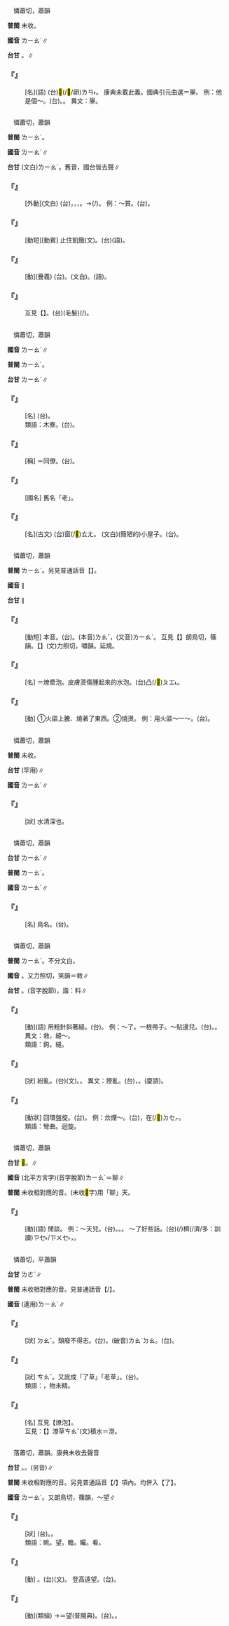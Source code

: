 
=={{ruby|膫|ㄌㄧㄠˊ}}==

　憐蕭切，蕭韻

'''普閩''' 未收。

'''國音''' <rt>ㄌㄧㄠˊ</rt>∥

'''台甘''' {{ruby|(文)|ㄌㄧㄠˊ}}{{ruby|，|ㄌㄜˊ}}。{{ruby|(語)|ㄌㄚˊ}}∥

    

==='''『{{ruby|膫|ㄌㄧㄠˊ}}{{ruby|兒|ㄦ}}』'''===
: [名](語) (台)<mark>&#xffb72;</mark>(/<mark>&#xffb73;</mark>/卵)<rt>ㄌㄢ˫</rt>{{ruby|鳥|ㄐㄧㄠˋ}}。 康典未載此義。國典引元曲選＝屪。 例：他是個～。(台){{ruby|伊|ㄧ}}{{ruby|一|ㄐㄧㆵ ͘}}{{ruby|棵|ㄎㆦ}}{{ruby|若|ㄋㄚˋ}}{{ruby|<mark>&#xffb72;</mark>|ㄌㄢ˫}}{{ruby|咧|ㄌㆤ˪}}。{{ruby|槌|ㄊㄨㄧˊ}}{{ruby|哥|·ㄍㄜ}}。 異文：屪。
    

=={{ruby|療|ㄌㄧㄠˊ}}==

　憐蕭切，蕭韻

'''普閩''' <rt>ㄌㄧㄠˊ</rt>。

'''國音''' <rt>ㄌㄧㄠˊ</rt>∥

'''台甘''' (文白)<rt>ㄌㄧㄠˊ</rt>。舊音，國台皆去聲∥

    

==='''『{{ruby|療|ㄌㄧㄠˊ}}』'''===
: [外動](文白) (台){{ruby|醫|ㄧ}}{{ruby|治|ㄉㄧ˫}}，{{ruby|治|ㄉㄧ˫}}{{ruby|療|ㄌㄧㄠˊ}}，{{ruby|治|ㄉㄧ˫}}{{ruby|病|ㄅㆪ˫/ㄅㆥ˫}}，{{ruby|養|ㄧㆲˋ/ㄧㄤˋ}}{{ruby|病|ㄅㆪ˫/ㄅㆥ˫}}。→{{ruby|免|ㆠㄧㄢˋ}}{{ruby|除|ㄉㄧˊ/ㄉㄨˊ}}{{ruby|苦|ㄎㆦˋ}}{{ruby|痛|ㄊㄧㆩ˪}}(/{{ruby|困|ㄎㄨㄣ˪}}{{ruby|難|ㄌㄢˊ}})。 例：～貧。(台){{ruby|救|ㄍㄧㄨ˪}}{{ruby|濟|ㄗㆤ˪}}{{ruby|艱|ㄍㄢ}}{{ruby|苦|ㄎㆦˋ}}{{ruby|人|ㄌㄤˊ}}。
    

==='''『{{ruby|療|ㄌㄧㄠˊ}}{{ruby|飢|ㄐㄧ}}』'''===
: [動短][動賓] 止住飢餓(文)。(台){{ruby|止|ㄐㄧˋ}}{{ruby|飢|ㄍㄧ}}(語)。
    

==='''『{{ruby|療|ㄌㄧㄠˊ}}{{ruby|養|ㄧㄤˇ}}』'''===
: [動](疊義) (台){{ruby|療|ㄌㄧㄠˊ}}{{ruby|養|ㄧㆲˋ/ㄧㄤˋ}}。{{ruby|調|ㄉㄧㄠ˫}}{{ruby|養|ㄧㆲˋ}}(文白)。{{ruby|養|ㄧㆲˋ}}{{ruby|身|ㄒㄧㄣ}}{{ruby|命|ㄇㄧㄚ˫}}(語)。
    

==='''『{{ruby|療|ㄌㄧㄠˊ}}{{ruby|毛|ㄇㄠˊ}}{{ruby|子|·ㄗˇ}}{{ruby|氣|ㄑㄧˋ}}』'''===
:  互見【{{ruby|燎|ㄌㄧㄠˇ}}】。(台)(毛髮){{ruby|臭|ㄘㄠ˪}}{{ruby|火|ㄏㄨㆤˋ/ㄏㆤˋ/ㄏㄜˋ}}{{ruby|燒|ㄒㄧㄜ}}(/{{ruby|烙|ㄌㄜ}}){{ruby|味|ㆠㄧ˫}}。
    

=={{ruby|寮|ㄌㄧㄠˊ}}==

　憐蕭切，蕭韻

'''國音''' <rt>ㄌㄧㄠˊ</rt>∥

'''普閩''' <rt>ㄌㄧㄠˊ</rt>。

'''台甘''' <rt>ㄌㄧㄠˊ</rt>∥

    

==='''『{{ruby|草|ㄘㄠˇ}}{{ruby|寮|ㄌㄧㄠˊ}}』'''===
: [名] (台){{ruby|草|ㄘㄠˋ}}{{ruby|寮|ㄌㄧㄠˊ}}{{ruby|仔|ㄚ}}。
:類語：木寮。(台){{ruby|柴|ㄘㄚˊ}}{{ruby|寮|ㄌㄧㄠˊ}}{{ruby|仔|ㄚ}}。
:
    

==='''『{{ruby|同|ㄊㄨㄥˊ}}{{ruby|寮|ㄌㄧㄠˊ}}』'''===
: [稱] ＝同僚。(台){{ruby|同|ㄉㆲˊ}}{{ruby|僚|ㄌㄧㄠˊ}}。
    

==='''『{{ruby|寮|ㄌㄧㄠˊ}}{{ruby|國|ㄍㄨㄛˊ}}』'''===
: [國名] 舊名「老{{ruby|撾|ㄓㄨㄚ}}」。
    

==='''『{{ruby|寮|ㄌㄧㄠˊ}}』'''===
: [名](古文) (台)窗(/<mark>&#xf9958;</mark>)<rt>ㄊㄤ</rt>{{ruby|仔|ㄚ}}。 (文白)(簡陋的)小屋子。(台){{ruby|寮|ㄌㄧㄠˊ}}{{ruby|仔|ㄚ}}。
    

=={{ruby|燎|ㄌㄧㄠˊ}}==

　憐蕭切，蕭韻

'''普閩''' <rt>ㄌㄧㄠˊ</rt>。另見普通話音【{{ruby|燎|ㄌㄧㄠˇ}}】。

'''國音''' {{ruby|(語)|ㄌㄧㄠˊ}}∥

'''台甘''' {{ruby|(文)|ㄌㄧㄠˊ}}{{ruby|。|ㄌㄧㄠ˫}}∥

    

==='''『{{ruby|燎|ㄌㄧㄠˊ}}{{ruby|原|ㄩㄢˊ}}』'''===
: [動短] 本音{{ruby|燎|ㄌㄧㄠˋ}}{{ruby|原|ㄩㄢˊ}}。(台){{ruby|火|ㄏㆤˋ/ㄏㄨㆤˋ/ㄏㄜˋ}}{{ruby|燒|ㄒㄧㄜ}}{{ruby|埔|ㄅㆦ}}。(本音)<rt>ㄌㄠˇ</rt>，(又音)<rt>ㄌㄧㄠˋ</rt>。 互見【{{ruby|燎|ㄌㄧㄠˇ}}】朗鳥切，篠韻。【{{ruby|燎|ㄌㄧㄠˋ}}】(文)力照切，嘯韻。延燒。
    

==='''『{{ruby|燎|ㄌㄧㄠˊ}}{{ruby|泡|ㄆㄠˋ}}』'''===
: [名] ＝燎漿泡。皮膚燙傷腫起來的水泡。(台)凸(/<mark>&#xf91ca;</mark>)<rt>ㄆㆲ˪</rt>{{ruby|泡|ㄆㄚ˫}}。
    

==='''『{{ruby|燎|ㄌㄧㄠˊ}}』'''===
: [動] ①火燄上騰、燒著了東西。②燒燙。 例：用火燄～一～。(台){{ruby|用|ㄧㄥ˫/ㄧㆲ˫}}{{ruby|火|ㄏㆤˋ/ㄏㄨㆤˋ/ㄏㄜˋ}}{{ruby|爁|ㄋㄚ˫}}{{ruby|爁|ㄋㄚ˫}}{{ruby|燒|ㄒㄧㄜ}}{{ruby|燒|ㄒㄧㄜ}}{{ruby|咧|ㄌㆤ˪}}。
    

=={{ruby|漻|ㄌㄧㄠˊ}}==

　憐蕭切，蕭韻

'''普閩''' 未收。

'''台甘''' {{ruby|(文)|ㄌㄧㄠˊ}}(罕用)∥

'''國音''' <rt>ㄌㄧㄠˊ</rt>∥

    

==='''『{{ruby|漻|ㄌㄧㄠˊ}}』'''===
: [狀] 水清深也。
    

=={{ruby|鷯|ㄌㄧㄠˊ}}==

　憐蕭切，蕭韻

'''台甘''' <rt>ㄌㄧㄠˊ</rt>∥

'''普閩''' <rt>ㄌㄧㄠˊ</rt>。

'''國音''' <rt>ㄌㄧㄠˊ</rt>∥

    

==='''『{{ruby|鷦|ㄐㄧㄠ}}{{ruby|鷯|ㄌㄧㄠˊ}}』'''===
: [名] 鳥名。(台){{ruby|鳥|ㄐㄧㄠˋ}}{{ruby|名|ㄇㄧㄚˊ}}。
    

=={{ruby|繚|ㄌㄧㄠˊ}}==

　憐蕭切，蕭韻

'''普閩''' <rt>ㄌㄧㄠˊ</rt>{{ruby|。|ㄌㄧㄠ˫}}。不分文白。

'''國音''' {{ruby|(語)|ㄌㄧㄠˊ}}。又力照切，笑韻＝敹∥

'''台甘''' {{ruby|(文)|ㄌㄧㄠˊ}}。{{ruby|(語)|ㄌㄧㄠ˫}}(音字脫節)，諧：料∥

    

==='''『{{ruby|繚|ㄌㄧㄠˊ}}』'''===
: [動](語) 用粗針斜著縫。(台){{ruby|縫|ㄅㄤˊ}}。 例：～了。一根帶子。～貼邊兒。(台){{ruby|縫|ㄅㄤˊ}}{{ruby|韭|ㄍㄨˋ}}{{ruby|菜|ㄘㄞ˪}}{{ruby|袍|ㄅㆦˊ}}。{{ruby|拗|ㄠ˪/ㄠˋ}}{{ruby|袍|ㄅㆦˊ}}。 異文：敹，縫～。
:類語：鉤。縫。
:
    

==='''『{{ruby|繚|ㄌㄧㄠˊ}}{{ruby|亂|ㄌㄨㄢˋ}}』'''===
: [狀] 紛亂。(台){{ruby|繚|ㄌㄧㄠˊ}}{{ruby|亂|ㄌㄨㄢ˫}}(文)。{{ruby|紛|ㄏㄨㄣ}}{{ruby|亂|ㄌㄨㄢ˫}}{{ruby|丌|ㆤ}}{{ruby|款|ㄎㄨㄢˋ}}。 異文：撩亂。(台){{ruby|茹|ㄌㄨˊ}}{{ruby|蹌|ㄑㄧㄤˋ}}{{ruby|蹌|ㄑㄧㄤˋ}}，{{ruby|茹|ㄌㄨˊ}}{{ruby|絞|ㄍㄚ˪}}{{ruby|絞|ㄍㄚ˪}}。{{ruby|茹|ㄌㄨˊ}}{{ruby|馬|ㆠㆤˋ}}{{ruby|馬|ㆠㆤˋ}}(廈語)。
    

==='''『{{ruby|繚|ㄌㄧㄠˊ}}{{ruby|繞|ㄖㄠˋ}}』'''===
: [動狀] 回環盤旋。(台){{ruby|那|ㄋㄚˋ}}{{ruby|環|ㄎㄨㄣˊ}}{{ruby|那|ㄋㄚˋ}}{{ruby|踅|ㄙㆤㆷ ͘}}。 例：炊煙～。(台){{ruby|煙|ㄧㄢ}}{{ruby|筒|ㄉㄤˊ}}{{ruby|熏|ㄏㄨㄣ}}{{ruby|衝|ㄑㄧㄥ˪}}{{ruby|上|ㄐㄧㆧ˫/ㄐㄧㆫ˫}}{{ruby|高|ㄍㄨㄢˊ}}，{{ruby|那|ㄋㄚˋ}}{{ruby|像|ㄑㄧㆫ˫/ㄑㄧㆧ˫}}在(/<mark>&#xf9549;</mark>)<rt>ㄉㆤㆷ</rt>{{ruby|纏|ㄉㆪˊ}}。
:類語：彎曲。迴旋。
:
    

=={{ruby|<mark>&#xf97e2;</mark>|ㄌㄧㄠˊ}}==

　憐蕭切，蕭韻

'''台甘''' <mark>&#xf97e2;</mark>。{{ruby|(文)|ㄌㄧㄠˊ}}∥

'''國音''' (北平方言字)(音字脫節)<rt>ㄌㄧㄠˊ</rt>＝聊∥

'''普閩''' 未收相對應的音。(未收<mark>&#xf97e2;</mark>字)用「聊」天。

    

==='''『{{ruby|<mark>&#xf97e2;</mark>|ㄌㄧㄠˊ}}』'''===
: [動](語) 閒談。 例：～天兒。(台){{ruby|談|ㄉㆰˊ}}{{ruby|天|ㄊㄧㄢ}}{{ruby|說|ㄙㄨㄚㆵ}}{{ruby|地|ㄉㆤ˫}}。{{ruby|哈|ㄏㄚㆷ}}{{ruby|仙|ㄒㄧㄢ}}。{{ruby|講|ㄍㆲˋ}}{{ruby|→|ㄍㆲ}}{{ruby|閒|ㄧㄥˊ}}{{ruby|話|ㄨㆤ˫}}。 ～了好些話。(台){{ruby|講|ㄍㆲˋ}}{{ruby|→|ㄍㆲ}}(/{{ruby|談|ㄉㆰˊ}}){{ruby|真|ㄐㄧㄣ}}穧(/濟/多：訓讀)<rt>ㄗㆤ˫/ㄗㄨㆤ˫</rt>{{ruby|話|ㄨㆤ˫}}，{{ruby|開|ㄎㄞ}}{{ruby|講|ㄍㄤˋ}}{{ruby|真|ㄐㄧㄣ}}{{ruby|久|ㄍㄨˋ}}。
    

=={{ruby|潦|ㄌㄧㄠˊ}}==

　憐蕭切，平蕭韻

'''台甘''' <rt>ㄌㄜˋ</rt>{{ruby|。|ㄌㄧㄠˋ}}{{ruby|→|ㄌㄠˋ}}{{ruby|→|ㄌㄜˋ}}∥

'''普閩''' 未收相對應的音。見普通話音【{{ruby|潦|ㄌㄧㄠˇ}}/{{ruby|潦|ㄌㄠˇ}}】。

'''國音''' (連用)<rt>ㄌㄧㄠˊ</rt>∥

    

==='''『{{ruby|潦|ㄌㄧㄠˊ}}{{ruby|倒|ㄉㄠˇ}}』'''===
: [狀] {{ruby|←|ㄌㄧㄠˇ}}<rt>ㄉㄠˇ</rt>。頹廢不得志。(台){{ruby|失|ㄒㄧㆴ}}{{ruby|意|ㄧ˪}}{{ruby|散|ㄙㆰˋ}}{{ruby|淡|ㄉㆰˊ}}。(破音)<rt>ㄌㄠˋ</rt><rt>ㄉㄠ</rt>。(台){{ruby|落|ㄌㆦㆶ ͘}}{{ruby|魄|ㄆㄧㆤㆶ}}。
    

==='''『{{ruby|潦|ㄌㄧㄠˊ}}{{ruby|草|ㄘㄠˇ}}』'''===
: [狀] {{ruby|←|ㄌㄧㄠˇ}}<rt>ㄘㄠˇ</rt>。又訛成「了草」「老草」。(台){{ruby|潦|ㄌㄜˋ}}{{ruby|草|ㄘㄜˋ}}。
:類語：{{ruby|<mark>&#xf9959;</mark>|ㄌㄠˊ}}{{ruby|<mark>&#xf995a;</mark>|ㄘㄠˊ}}，物未精。
:
    

==='''『{{ruby|潦|ㄌㄧㄠˊ}}{{ruby|漿|ㄐㄧㄤ}}{{ruby|泡|ㄆㄠˋ}}』'''===
: [名] 互見【燎泡】。
:互見：【{{ruby|潦|ㄌㄠˊ}}】潦草{{ruby|→|ㄌㄧㄠˊ}}<rt>ㄘㄠˇ</rt>{{ruby|。|ㄌㄠˇ}}(文)積水{{ruby|。|ㄌㄠˋ}}＝澇。
:
    

=={{ruby|瞭|ㄌㄧㄠˊ}}==

　落蕭切，蕭韻。康典未收去聲音

'''台甘''' {{ruby|(文)|ㄌㄧㄠˋ}}。{{ruby|(語)|ㄌㄧㄜㆷ}}{{ruby|。|ㄌㄧㄜˋ}}。(另音){{ruby|(文)|ㄌㄧㄠˊ}}∥

'''普閩''' 未收相對應的音。另見普通話音【{{ruby|瞭|ㄌㄧㄠˇ}}/{{ruby|瞭|ㄌㄧㄠˋ}}】項內。均併入【了】。

'''國音''' <rt>ㄌㄧㄠˊ</rt>。又朗鳥切，篠韻{{ruby|。|ㄌㄧㄠˋ}}，～望∥

    

==='''『{{ruby|明|ㄇㄧㄥˊ}}{{ruby|瞭|ㄌㄧㄠˊ}}』'''===
: [狀] (台){{ruby|明|ㆠㄧㄥˊ}}{{ruby|瞭|ㄌㄧㄠˊ}}。{{ruby|明|ㆠㄧㄥˊ}}{{ruby|了|ㄌㄧㄠˋ}}。
:類語：眺。望。瞻。矚。看。
:
    

==='''『{{ruby|瞭|ㄌㄧㄠˊ}}』'''===
: [動] {{ruby|→|ㄌㄧㄠˋ}}。(台)(文){{ruby|瞭|ㄌㄧㄠˊ}}。 登高遠望。(台){{ruby|上|ㄐㄧㆧ˫/ㄐㄧㆫ˫}}{{ruby|高|ㄍㄨㄢˊ}}{{ruby|看|ㄎㄨㆩ˪}}{{ruby|遠|ㄏㆭ˫}}。
    

==='''『{{ruby|瞭|ㄌㄧㄠˊ}}{{ruby|望|ㄨㄤˋ}}』'''===
: [動](類組) {{ruby|瞭|ㄌㄧㄠˊ}}{{ruby|望|ㄨㄤˋ}}→{{ruby|瞭|ㄌㄧㄠˋ}}{{ruby|望|ㄨㄤˋ}}＝{{ruby|了|ㄌㄧㄠˋ}}望(普閩典)。(台){{ruby|眺|ㄊㄧㄠ˪}}{{ruby|望|ㆠㆲ˫}}。{{ruby|看|ㄎㄨㆩ˪}}{{ruby|遠|ㄏㆭ˫}}。
    
